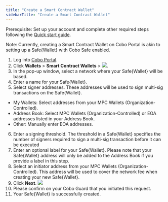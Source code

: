 ```yaml
---
title: "Create a Smart Contract Wallet"
sidebarTitle: "Create a Smart Contract Wallet"
---
```


<note>Prerequisite: Set up your account and complete other required steps following the [Quick start guide](/en/portal/quick-start-guide).</note>

Note: Currently, creating a Smart Contract Wallet on Cobo Portal is akin to setting up a Safe&#123;Wallet&#125; with Cobo Safe enabled.

1. Log into [Cobo Portal](https://portal.cobo.com/login).
2. Click **Wallets** > **Smart Contract Wallets** > <img src="/en/images/smart-contract-wallet/button_create.svg" className="icon"></img>.
3. In the pop-up window, select a network where your Safe&#123;Wallet&#125; will be based.
4. Enter a name for your Safe&#123;Wallet&#125;.
5. Select signer addresses. These addresses will be used to sign multi-sig transactions on the Safe&#123;Wallet&#125;.
- My Wallets: Select addresses from your MPC Wallets (Organization-Controlled).
- Address Book: Select MPC Wallets (Organization-Controlled) or EOA addresses listed in your Address Book.
- Other: Manually enter EOA addresses.
6. Enter a signing threshold. The threshold in a Safe&#123;Wallet&#125; specifies the number of signers required to sign a multi-sig transaction before it can be executed
7. Enter an optional label for your Safe&#123;Wallet&#125;. Please note that your Safe&#123;Wallet&#125; address will only be added to the Address Book if you provide a label in this step.
8. Select an initiator address from your MPC Wallets (Organization-Controlled). This address will be used to cover the network fee when creating your new Safe&#123;Wallet&#125;.
9. Click **Next**.
<img src="/en/images/smart-contract-wallet/1.png" className="screenshot_modal"></img>
10. Please confirm on your Cobo Guard that you initiated this request.
11. Your Safe&#123;Wallet&#125; is successfully created.
